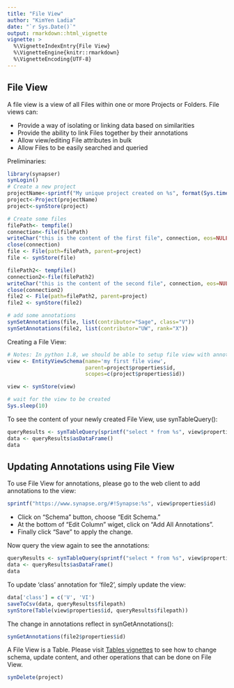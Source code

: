```yaml
---
title: "File View"
author: "KimYen Ladia"
date: "`r Sys.Date()`"
output: rmarkdown::html_vignette
vignette: >
  %\VignetteIndexEntry{File View}
  %\VignetteEngine{knitr::rmarkdown}
  %\VignetteEncoding{UTF-8}
---
```


## File View

A file view is a view of all Files within one or more Projects or Folders. File views can:

* Provide a way of isolating or linking data based on similarities
* Provide the ability to link Files together by their annotations
* Allow view/editing File attributes in bulk
* Allow Files to be easily searched and queried

Preliminaries:
```r
library(synapser)
synLogin()
# Create a new project
projectName<-sprintf("My unique project created on %s", format(Sys.time(), "%a %b %d %H%M%OS4 %Y"))
project<-Project(projectName)
project<-synStore(project)

# Create some files
filePath<- tempfile()
connection<-file(filePath)
writeChar("this is the content of the first file", connection, eos=NULL)
close(connection)  
file <- File(path=filePath, parent=project)
file <- synStore(file)

filePath2<- tempfile()
connection2<-file(filePath2)
writeChar("this is the content of the second file", connection, eos=NULL)
close(connection2)  
file2 <- File(path=filePath2, parent=project)
file2 <- synStore(file2)

# add some annotations
synSetAnnotations(file, list(contributor="Sage", class="V"))
synSetAnnotations(file2, list(contributor="UW", rank="X"))
```
Creating a File View:

```r
# Notes: In python 1.8, we should be able to setup file view with annotation columns.
view <- EntityViewSchema(name='my first file view',
                         parent=project$properties$id,
                         scopes=c(project$properties$id))

view <- synStore(view)
```
```r
# wait for the view to be created
Sys.sleep(10)
```
To see the content of your newly created File View, use synTableQuery():
```r
queryResults <- synTableQuery(sprintf("select * from %s", view$properties$id))
data <- queryResults$asDataFrame()
data
```
## Updating Annotations using File View

To use File View for annotations, please go to the web client to add annotations to the view:
```r
sprintf("https://www.synapse.org/#!Synapse:%s", view$properties$id)
```
* Click on "Schema" button, choose "Edit Schema." 
* At the bottom of "Edit Column" wiget, click on "Add All Annotations". 
* Finally click "Save" to apply the change.

Now query the view again to see the annotations:
```r
queryResults <- synTableQuery(sprintf("select * from %s", view$properties$id))
data <- queryResults$asDataFrame()
data
```
To update 'class' annotation for 'file2', simply update the view:
```r
data['class'] = c('V', 'VI')
saveToCsv(data, queryResults$filepath)
synStore(Table(view$properties$id, queryResults$filepath))
```
The change in annotations reflect in synGetAnnotations():
```r
synGetAnnotations(file2$properties$id)
```

A File View is a Table. Please visit [Tables vignettes](table.html) to see how to change schema, update content, and other operations that can be done on File View.

```r
synDelete(project)
```
